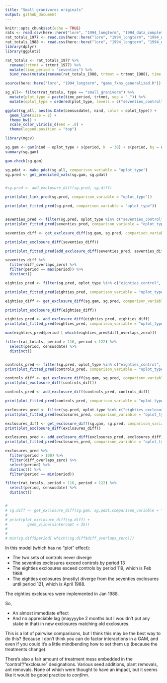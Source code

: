 ```yaml
---
title: "Small granivores originals"
output: github_document
---
```


```r
knitr::opts_chunk$set(echo = TRUE)
rats <- read.csv(here::here("lore", "1994_longterm", "1994_data_complete.csv"), stringsAsFactors = F)
rat_totals_1977 <- read.csv(here::here("lore", "1994_longterm", "1994_data_statevars_1977.csv"), stringsAsFactors = F)
rat_totals_1988 <- read.csv(here::here("lore", "1994_longterm", "1994_data_statevars_1988.csv"), stringsAsFactors = F)
library(dplyr)
library(ggplot2)

```

```r

rat_totals <- rat_totals_1977 %>%
  rename(trtmnt = trtmnt_1977) %>%
  mutate(time_period = "seventies") %>%
  bind_rows(mutate(rename(rat_totals_1988, trtmnt = trtmnt_1988), time_period = "eighties"))
```


```r
source(here::here("lore", "1994_longterm", "gams_fxns_generalized.R"))

sg_all<- filter(rat_totals, type == "small_granivore") %>%
  mutate(plot_type = paste(time_period, trtmnt, sep = "_")) %>%
  mutate(oplot_type = ordered(plot_type, levels = c("seventies_control", "seventies_exclosure", "eighties_control", "eighties_exclosure")))

ggplot(sg_all, aes(as.Date(censusdate), nind, color = oplot_type)) +
  geom_line(size = 2) +
  theme_bw() +
  scale_color_viridis_d(end = .8) + 
  theme(legend.position = "top")

library(mgcv)

sg.gam <- gam(nind ~ oplot_type + s(period, k  = 30) + s(period, by = oplot_type, k = 30), family = "poisson", data = sg_all)
summary(sg.gam)

gam.check(sg.gam)

sg.pdat <- make_pdat(sg_all, comparison_variable = "oplot_type")
sg.pred <- get_predicted_vals(sg.gam, sg.pdat)


#sg.pred <- add_exclosure_diff(sg.pred, sg.diff)

print(plot_link_pred(sg.pred, comparison_variable = "oplot_type"))

print(plot_fitted_pred(sg.pred, comparison_variable = "oplot_type"))


seventies_pred <- filter(sg.pred, oplot_type %in% c("seventies_control", "seventies_exclosure"))
print(plot_fitted_pred(seventies_pred, comparison_variable = "oplot_type"))

seventies_diff <- get_exclosure_diff(sg.gam, sg.pred, comparison_variable = "oplot_type", reference_level = 1, comparison_level = 2)

print(plot_exclosure_diff(seventies_diff))

print(plot_fitted_pred(add_exclosure_diff(seventies_pred, seventies_diff), comparison_variable = "oplot_type"))

seventies_diff %>%
  filter(diff_overlaps_zero) %>%
  filter(period == max(period)) %>%
  distinct()

eighties_pred <- filter(sg.pred, oplot_type %in% c("eighties_control", "eighties_exclosure"))

print(plot_fitted_pred(eighties_pred, comparison_variable = "oplot_type"))

eighties_diff <- get_exclosure_diff(sg.gam, sg.pred, comparison_variable = "oplot_type", reference_level = 3, comparison_level = 4)

print(plot_exclosure_diff(eighties_diff))

eighties_pred <- add_exclosure_diff(eighties_pred, eighties_diff)
print(plot_fitted_pred(eighties_pred, comparison_variable = "oplot_type"))

max(eighties_pred$period [ which(eighties_pred$diff_overlaps_zero)])

filter(rat_totals, period > 116, period < 122) %>%
  select(period, censusdate) %>%
  distinct()


controls_pred <- filter(sg.pred, oplot_type %in% c("eighties_control", "seventies_control"))
print(plot_fitted_pred(controls_pred, comparison_variable = "oplot_type"))

controls_diff <- get_exclosure_diff(sg.gam, sg.pred, comparison_variable = "oplot_type", reference_level = 1, comparison_level = 3)
print(plot_exclosure_diff(controls_diff))

controls_pred <- add_exclosure_diff(controls_pred, controls_diff)

print(plot_fitted_pred(controls_pred, comparison_variable = "oplot_type"))

exclosures_pred <- filter(sg.pred, oplot_type %in% c("eighties_exclosure", "seventies_exclosure"))
print(plot_fitted_pred(exclosures_pred, comparison_variable = "oplot_type"))

exclosures_diff <- get_exclosure_diff(sg.gam, sg.pred, comparison_variable = "oplot_type", reference_level = 2, comparison_level = 4)
print(plot_exclosure_diff(exclosures_diff))

exclosures_pred <- add_exclosure_diff(exclosures_pred, exclosures_diff)
print(plot_fitted_pred(exclosures_pred, comparison_variable = "oplot_type"))

exclosures_pred %>%
  filter(period > 100) %>%
  filter(diff_overlaps_zero) %>%
  select(period) %>%
  distinct() %>%
  filter(period == min(period))

filter(rat_totals, period > 116, period < 122) %>%
  select(period, censusdate) %>%
  distinct()


# 
# sg.diff <- get_exclosure_diff(sg.gam, sg.pdat,comparison_variable = "trtmnt")
# 
# print(plot_exclosure_diff(sg.diff) +
#         geom_vline(xintercept = 35))
# 
# 
# min(sg.diff$period[ which(!sg.diff$diff_overlaps_zero)])

```


In this model (which has no "plot" effect):

- The two sets of controls never diverge
- The seventies exclosures exceed controls by period 13
- The eighties exclosures exceed controls by period 119, which is Feb 1988
- The eighties exclosures (mostly) diverge from the seventies exclosures until period 121, which is April 1988. 

The eighties exclosures were implemented in Jan 1988. 

So,

- An almost immediate effect
- And no appreciable lag (mayyyybe 2 months but I wouldn't put any stake in that) in new exclosures matching old exclosures.

This is a lot of pairwise comparisons, but I think this may be the best way to do this? Because I don't think you can do factor interactions in a GAM, and even if you could it's a little mindbending how to set them up (because the treatments change). 

There's also a fair amount of treatment mess embedded in the "control"/"exclosure" designations. Various seed additions, plant removals, ant removals. None of which were thought to have an impact, but it seems like it would be good practice to *confirm*. 